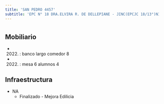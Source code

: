 ```yaml
---
title: 'SAN PEDRO 4457'
subtitle: 'EPC N° 18 DRA.ELVIRA R. DE DELLEPIANE - JINC(EPCJC 18/13°)NIÑOS LATINOAMERICANOS'
---
```


#


## Mobiliario

*  (2022) : banco largo comedor 8 

*  (2022) : mesa 6 alumnos 4 



## Infraestructura

* NA 
    + Finalizado - Mejora Edilicia 




